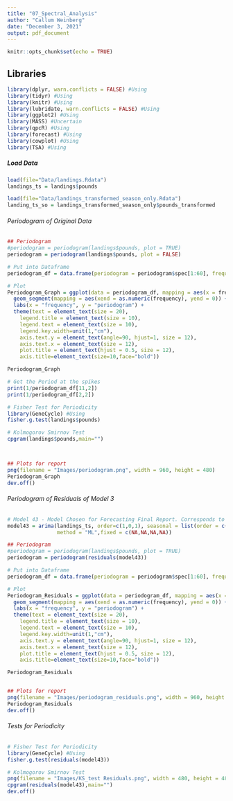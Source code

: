 ```yaml
---
title: "07_Spectral_Analysis"
author: "Callum Weinberg"
date: "December 3, 2021"
output: pdf_document
---
```


```r
knitr::opts_chunk$set(echo = TRUE)
```

## Libraries

```r
library(dplyr, warn.conflicts = FALSE) #Using
library(tidyr) #Using
library(knitr) #Using
library(lubridate, warn.conflicts = FALSE) #Using
library(ggplot2) #Using
library(MASS) #Uncertain
library(qpcR) #Using
library(forecast) #Using
library(cowplot) #Using
library(TSA) #Using
```

##### Load Data #####

```r
load(file="Data/landings.Rdata")
landings_ts = landings$pounds

load(file="Data/landings_transformed_season_only.Rdata")
landing_ts_so = landings_transformed_season_only$pounds_transformed
```

###### Periodogram of Original Data #####
```r
## Periodogram
#periodogram = periodogram(landings$pounds, plot = TRUE)
periodogram = periodogram(landings$pounds, plot = FALSE)

# Put into Dataframe
periodogram_df = data.frame(periodogram = periodogram$spec[1:60], frequency = periodogram$freq[1:60])

# Plot
Periodogram_Graph = ggplot(data = periodogram_df, mapping = aes(x = frequency, y = periodogram)) +
  geom_segment(mapping = aes(xend = as.numeric(frequency), yend = 0)) +
  labs(x = "frequency", y = "periodogram") +
  theme(text = element_text(size = 20),
    legend.title = element_text(size = 10),
    legend.text = element_text(size = 10),
    legend.key.width=unit(1,"cm"),
    axis.text.y = element_text(angle=90, hjust=1, size = 12),
    axis.text.x = element_text(size = 12),
    plot.title = element_text(hjust = 0.5, size = 12),
    axis.title=element_text(size=10,face="bold"))

Periodogram_Graph

# Get the Period at the spikes
print(1/periodogram_df[11,2])
print(1/periodogram_df[2,2])

# Fisher Test for Periodicity
library(GeneCycle) #Using
fisher.g.test(landings$pounds)

# Kolmogorov Smirnov Test
cpgram(landings$pounds,main="")



## Plots for report
png(filename = "Images/periodogram.png", width = 960, height = 480)
Periodogram_Graph
dev.off()
```

###### Periodogram of Residuals of Model 3 #####
```r
# Model 43 - Model Chosen for Forecasting Final Report. Corresponds to Model 3 of the report.
model43 = arima(landings_ts, order=c(1,0,1), seasonal = list(order = c(1,1,1), period = 12), 
                method = "ML",fixed = c(NA,NA,NA,NA))

## Periodogram
#periodogram = periodogram(landings$pounds, plot = TRUE)
periodogram = periodogram(residuals(model43))

# Put into Dataframe
periodogram_df = data.frame(periodogram = periodogram$spec[1:60], frequency = periodogram$freq[1:60])

# Plot
Periodogram_Residuals = ggplot(data = periodogram_df, mapping = aes(x = frequency, y = periodogram)) +
  geom_segment(mapping = aes(xend = as.numeric(frequency), yend = 0)) +
  labs(x = "frequency", y = "periodogram") +
  theme(text = element_text(size = 20),
    legend.title = element_text(size = 10),
    legend.text = element_text(size = 10),
    legend.key.width=unit(1,"cm"),
    axis.text.y = element_text(angle=90, hjust=1, size = 12),
    axis.text.x = element_text(size = 12),
    plot.title = element_text(hjust = 0.5, size = 12),
    axis.title=element_text(size=10,face="bold"))

Periodogram_Residuals


## Plots for report
png(filename = "Images/periodogram_residuals.png", width = 960, height = 480)
Periodogram_Residuals
dev.off()
```


###### Tests for Periodicity #####

```r
# Fisher Test for Periodicity
library(GeneCycle) #Using
fisher.g.test(residuals(model43))

# Kolmogorov Smirnov Test
png(filename = "Images/KS_test Residuals.png", width = 480, height = 480)
cpgram(residuals(model43),main="")
dev.off()
````